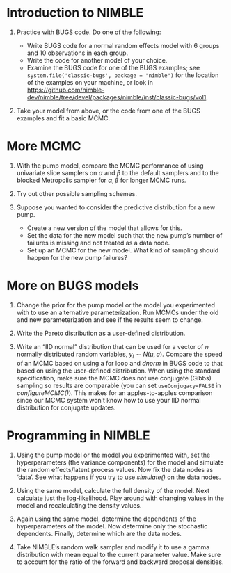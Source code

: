 # Introduction to NIMBLE

1) Practice with BUGS code. Do one of the following:

   - Write BUGS code for a normal random effects model with 6 groups and 10 observations in each group. 
   - Write the code for another model of your choice. 
   - Examine the BUGS code for one of the BUGS examples; see ```system.file('classic-bugs', package = "nimble")``` for the location of the examples on your machine, or look in [https://github.com/nimble-dev/nimble/tree/devel/packages/nimble/inst/classic-bugs/vol1](https://github.com/nimble-dev/nimble/tree/devel/packages/nimble/inst/classic-bugs/vol1).

2) Take your model from above, or the code from one of the BUGS examples and fit a basic MCMC.

# More MCMC

1) With the pump model, compare the MCMC performance of using univariate slice samplers on $\alpha$ and $\beta$ to the default samplers and to the blocked Metropolis sampler for ${\alpha, \beta}$ for longer MCMC runs. 

2) Try out other possible sampling schemes. 

3) Suppose you wanted to consider the predictive distribution for a new pump. 
    - Create a new version of the model that allows for this.  
    - Set the data for the new model such that the new pump's number of failures is missing and not treated as a data node.
    - Set up an MCMC for the new model. What kind of sampling should happen for the new pump failures? 

# More on BUGS models

1) Change the prior for the pump model or the model you experimented with to use an alternative parameterization. Run MCMCs under the old and new parameterization and see if the results seem to change. 

2) Write the Pareto distribution as a user-defined distribution.

3) Write an "IID normal" distribution that can be used for a vector of $n$ normally distributed random variables, $y_i \sim N(\mu, \sigma)$. Compare the speed of an MCMC based on using a for loop and *dnorm* in BUGS code to that based on using the user-defined distribution. When using the standard specification, make sure the MCMC does not use conjugate (Gibbs) sampling so results are comparable (you can set `useConjugacy=FALSE` in *configureMCMC()*). This makes for an apples-to-apples comparison since our MCMC system won't know how to use your IID normal distribution for conjugate updates. 


# Programming in NIMBLE

1) Using the pump model or the model you experimented with, set the hyperparameters (the variance components) for the model and simulate the random effects/latent process values. Now fix the data nodes as 'data'. See what happens if you try to use *simulate()* on the data nodes. 

2) Using the same model, calculate the full density of the model. Next calculate just the log-likelihood. Play around with changing values in the model and recalculating the density values.

3) Again using the same model, determine the dependents of the hyperparameters of the model. Now determine only the stochastic dependents. Finally, determine which are the data nodes. 

4) Take NIMBLE's random walk sampler and modify it to use a gamma distribution with mean equal to the current parameter value. Make sure to account for the ratio of the forward and backward proposal densities. 


